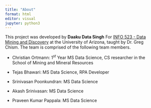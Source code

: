 ```yaml
---
title: "About"
format: html
editor: visual
jupyter: python3
---
```


This project was developed by **Daaku Data Singh** For [INFO 523 - Data Mining and Discovery](https://datamineaz.org/) at the University of Arizona, taught by Dr. Greg Chism. The team is comprised of the following team members.

-   Christian Ortmann: 1$^{st}$ Year MS Data Science, CS researcher in the School of Mining and Mineral Resources

-   Tejas Bhawari: MS Data Science, RPA Developer

-   Srinivasan Poonkundran: MS Data Science

-   Akash Srinivasan: MS Data Science

-   Praveen Kumar Pappala: MS Data Science